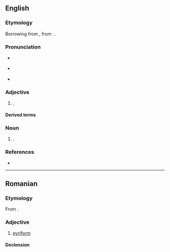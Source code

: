 ==English==

===Etymology===
Borrowing from {{bor|en|NL.|pirifōrmis}}, from {{af|la|pirum|-fōrmis|t1=a pear|t2=-form, -shaped|pos2=adjectival suffix|nocat=1}}. {{dbt|en|piriformis}}.

===Pronunciation===
* {{a|RP}} {{IPA|en|/ˈpɪ.ɹɪ.fɔːm/}}
* {{a|GA}} {{IPA|en|/ˈpɪɹ.əˌfɔɹm/}}
* {{rhymes|en|ɪɹɪfɔː(ɹ)m|s=3}}

===Adjective===
{{en-adj|-}}

# {{alternative form of|en|pyriform}}.

====Derived terms====
{{col3|en
|piriform aperture
|piriform sinus
|piriform fossa
|piriform recess
|endopiriform
|prepiriform
|amygdalopiriform}}

===Noun===
{{en-noun}}

# {{alternative form of|en|pyriform}}.

===References===
* {{R:MWO}}

{{cln|en|terms suffixed with -form}}

----

==Romanian==

===Etymology===
From {{bor|ro|fr|piriforme}}.

===Adjective===
{{ro-adj}}

# [[pyriform]]

====Declension====
{{ro-decl-adj}}